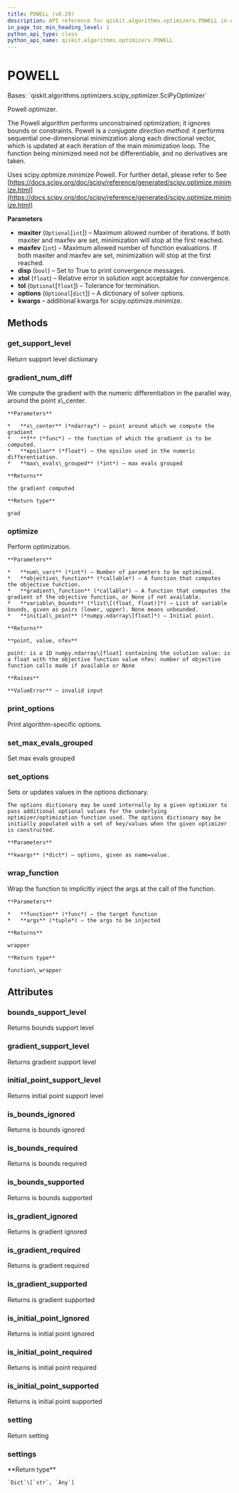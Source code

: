 ```yaml
---
title: POWELL (v0.29)
description: API reference for qiskit.algorithms.optimizers.POWELL in qiskit v0.29
in_page_toc_min_heading_level: 1
python_api_type: class
python_api_name: qiskit.algorithms.optimizers.POWELL
---
```


# POWELL

<Class id="qiskit.algorithms.optimizers.POWELL" isDedicatedPage={true} github="https://github.com/qiskit/qiskit/tree/stable/0.18/qiskit/algorithms/optimizers/powell.py" signature="POWELL(maxiter=None, maxfev=1000, disp=False, xtol=0.0001, tol=None, options=None, **kwargs)" modifiers="class">
  Bases: `qiskit.algorithms.optimizers.scipy_optimizer.SciPyOptimizer`

  Powell optimizer.

  The Powell algorithm performs unconstrained optimization; it ignores bounds or constraints. Powell is a *conjugate direction method*: it performs sequential one-dimensional minimization along each directional vector, which is updated at each iteration of the main minimization loop. The function being minimized need not be differentiable, and no derivatives are taken.

  Uses scipy.optimize.minimize Powell. For further detail, please refer to See [https://docs.scipy.org/doc/scipy/reference/generated/scipy.optimize.minimize.html](https://docs.scipy.org/doc/scipy/reference/generated/scipy.optimize.minimize.html)

  **Parameters**

  *   **maxiter** (`Optional`\[`int`]) – Maximum allowed number of iterations. If both maxiter and maxfev are set, minimization will stop at the first reached.
  *   **maxfev** (`int`) – Maximum allowed number of function evaluations. If both maxiter and maxfev are set, minimization will stop at the first reached.
  *   **disp** (`bool`) – Set to True to print convergence messages.
  *   **xtol** (`float`) – Relative error in solution xopt acceptable for convergence.
  *   **tol** (`Optional`\[`float`]) – Tolerance for termination.
  *   **options** (`Optional`\[`dict`]) – A dictionary of solver options.
  *   **kwargs** – additional kwargs for scipy.optimize.minimize.

  ## Methods

  <span id="qiskit-algorithms-optimizers-powell-get-support-level" />

  ### get\_support\_level

  <Function id="qiskit.algorithms.optimizers.POWELL.get_support_level" signature="POWELL.get_support_level()">
    Return support level dictionary
  </Function>

  <span id="qiskit-algorithms-optimizers-powell-gradient-num-diff" />

  ### gradient\_num\_diff

  <Function id="qiskit.algorithms.optimizers.POWELL.gradient_num_diff" signature="POWELL.gradient_num_diff(x_center, f, epsilon, max_evals_grouped=1)" modifiers="static">
    We compute the gradient with the numeric differentiation in the parallel way, around the point x\_center.

    **Parameters**

    *   **x\_center** (*ndarray*) – point around which we compute the gradient
    *   **f** (*func*) – the function of which the gradient is to be computed.
    *   **epsilon** (*float*) – the epsilon used in the numeric differentiation.
    *   **max\_evals\_grouped** (*int*) – max evals grouped

    **Returns**

    the gradient computed

    **Return type**

    grad
  </Function>

  <span id="qiskit-algorithms-optimizers-powell-optimize" />

  ### optimize

  <Function id="qiskit.algorithms.optimizers.POWELL.optimize" signature="POWELL.optimize(num_vars, objective_function, gradient_function=None, variable_bounds=None, initial_point=None)">
    Perform optimization.

    **Parameters**

    *   **num\_vars** (*int*) – Number of parameters to be optimized.
    *   **objective\_function** (*callable*) – A function that computes the objective function.
    *   **gradient\_function** (*callable*) – A function that computes the gradient of the objective function, or None if not available.
    *   **variable\_bounds** (*list\[(float, float)]*) – List of variable bounds, given as pairs (lower, upper). None means unbounded.
    *   **initial\_point** (*numpy.ndarray\[float]*) – Initial point.

    **Returns**

    **point, value, nfev**

    point: is a 1D numpy.ndarray\[float] containing the solution value: is a float with the objective function value nfev: number of objective function calls made if available or None

    **Raises**

    **ValueError** – invalid input
  </Function>

  <span id="qiskit-algorithms-optimizers-powell-print-options" />

  ### print\_options

  <Function id="qiskit.algorithms.optimizers.POWELL.print_options" signature="POWELL.print_options()">
    Print algorithm-specific options.
  </Function>

  <span id="qiskit-algorithms-optimizers-powell-set-max-evals-grouped" />

  ### set\_max\_evals\_grouped

  <Function id="qiskit.algorithms.optimizers.POWELL.set_max_evals_grouped" signature="POWELL.set_max_evals_grouped(limit)">
    Set max evals grouped
  </Function>

  <span id="qiskit-algorithms-optimizers-powell-set-options" />

  ### set\_options

  <Function id="qiskit.algorithms.optimizers.POWELL.set_options" signature="POWELL.set_options(**kwargs)">
    Sets or updates values in the options dictionary.

    The options dictionary may be used internally by a given optimizer to pass additional optional values for the underlying optimizer/optimization function used. The options dictionary may be initially populated with a set of key/values when the given optimizer is constructed.

    **Parameters**

    **kwargs** (*dict*) – options, given as name=value.
  </Function>

  <span id="qiskit-algorithms-optimizers-powell-wrap-function" />

  ### wrap\_function

  <Function id="qiskit.algorithms.optimizers.POWELL.wrap_function" signature="POWELL.wrap_function(function, args)" modifiers="static">
    Wrap the function to implicitly inject the args at the call of the function.

    **Parameters**

    *   **function** (*func*) – the target function
    *   **args** (*tuple*) – the args to be injected

    **Returns**

    wrapper

    **Return type**

    function\_wrapper
  </Function>

  ## Attributes

  ### bounds\_support\_level

  <Attribute id="qiskit.algorithms.optimizers.POWELL.bounds_support_level">
    Returns bounds support level
  </Attribute>

  ### gradient\_support\_level

  <Attribute id="qiskit.algorithms.optimizers.POWELL.gradient_support_level">
    Returns gradient support level
  </Attribute>

  ### initial\_point\_support\_level

  <Attribute id="qiskit.algorithms.optimizers.POWELL.initial_point_support_level">
    Returns initial point support level
  </Attribute>

  ### is\_bounds\_ignored

  <Attribute id="qiskit.algorithms.optimizers.POWELL.is_bounds_ignored">
    Returns is bounds ignored
  </Attribute>

  ### is\_bounds\_required

  <Attribute id="qiskit.algorithms.optimizers.POWELL.is_bounds_required">
    Returns is bounds required
  </Attribute>

  ### is\_bounds\_supported

  <Attribute id="qiskit.algorithms.optimizers.POWELL.is_bounds_supported">
    Returns is bounds supported
  </Attribute>

  ### is\_gradient\_ignored

  <Attribute id="qiskit.algorithms.optimizers.POWELL.is_gradient_ignored">
    Returns is gradient ignored
  </Attribute>

  ### is\_gradient\_required

  <Attribute id="qiskit.algorithms.optimizers.POWELL.is_gradient_required">
    Returns is gradient required
  </Attribute>

  ### is\_gradient\_supported

  <Attribute id="qiskit.algorithms.optimizers.POWELL.is_gradient_supported">
    Returns is gradient supported
  </Attribute>

  ### is\_initial\_point\_ignored

  <Attribute id="qiskit.algorithms.optimizers.POWELL.is_initial_point_ignored">
    Returns is initial point ignored
  </Attribute>

  ### is\_initial\_point\_required

  <Attribute id="qiskit.algorithms.optimizers.POWELL.is_initial_point_required">
    Returns is initial point required
  </Attribute>

  ### is\_initial\_point\_supported

  <Attribute id="qiskit.algorithms.optimizers.POWELL.is_initial_point_supported">
    Returns is initial point supported
  </Attribute>

  ### setting

  <Attribute id="qiskit.algorithms.optimizers.POWELL.setting">
    Return setting
  </Attribute>

  ### settings

  <Attribute id="qiskit.algorithms.optimizers.POWELL.settings">
    **Return type**

    `Dict`\[`str`, `Any`]
  </Attribute>
</Class>


